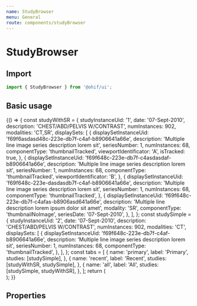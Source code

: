 ```yaml
---
name: StudyBrowser
menu: General
route: components/studyBrowser
---
```



# StudyBrowser

## Import

```javascript
import { StudyBrowser } from '@ohif/ui';
```

## Basic usage

<Playground>
  {() => {
    const studyWithSR = {
      studyInstanceUid: '1',
      date: '07-Sept-2010',
      description: 'CHEST/ABD/PELVIS W/CONTRAST',
      numInstances: 902,
      modalities: 'CT,SR',
      displaySets: [
        {
          displaySetInstanceUid: 'f69f6asdasd48c-223e-db7f-c4af-b8906641a66e',
          description: 'Multiple line image series description lorem sit',
          seriesNumber: 1,
          numInstances: 68,
          componentType: 'thumbnailTracked',
          viewportIdentificator: 'A',
          isTracked: true,
        },
        {
          displaySetInstanceUid: 'f69f648c-223e-db7f-c4asdasdaf-b8906641a66e',
          description: 'Multiple line image series description lorem sit',
          seriesNumber: 1,
          numInstances: 68,
          componentType: 'thumbnailTracked',
          viewportIdentificator: 'B',
        },
        {
          displaySetInstanceUid: 'f69f648c-223e-dasdasdb7f-c4af-b8906641a66e',
          description: 'Multiple line image series description lorem sit',
          seriesNumber: 1,
          numInstances: 68,
          componentType: 'thumbnailTracked',
        },
        {
          displaySetInstanceUid: 'f69f648c-223e-db7f-c4afas-b8906asd641a66e',
          description: 'Multiple line description lorem ipsum dolor sit amet',
          modality: 'SR',
          componentType: 'thumbnailNoImage',
          seriesDate: '07-Sept-2010',
        },
      ],
    };
    const studySimple = {
      studyInstanceUid: '2',
      date: '07-Sept-2010',
      description: 'CHEST/ABD/PELVIS W/CONTRAST',
      numInstances: 902,
      modalities: 'CT',
      displaySets: [
        {
          displaySetInstanceUid: 'f69f648c-223e-db7f-c4af-b8906641a66e',
          description: 'Multiple line image series description lorem sit',
          seriesNumber: 1,
          numInstances: 68,
          componentType: 'thumbnailTracked',
        },
      ],
    };
    const tabs = [
      {
        name: 'primary',
        label: 'Primary',
        studies: [studySimple],
      },
      {
        name: 'recent',
        label: 'Recent',
        studies: [studyWithSR, studySimple],
      },
      {
        name: 'all',
        label: 'All',
        studies: [studySimple, studyWithSR],
      },
    ];
    return (
      <div className="flex flex-1" style={{height: '400px'}}>
        <div className="overflow-hidden w-64">
          <StudyBrowser tabs={tabs} />
        </div>
      </div>
    );
  }}
</Playground>

## Properties

<Props of={StudyBrowser} />
